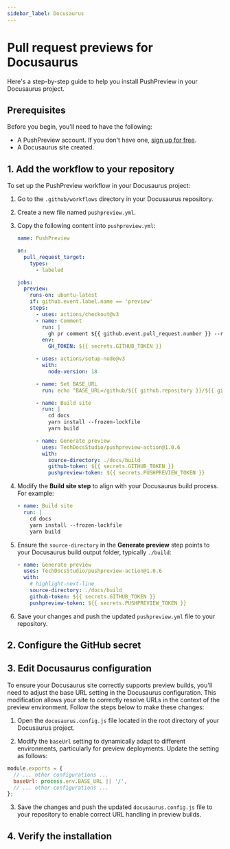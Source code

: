---
sidebar_label: Docusaurus
---


# Pull request previews for Docusaurus

Here's a step-by-step guide to help you install PushPreview in your Docusaurus project.

## Prerequisites

Before you begin, you'll need to have the following:

- A PushPreview account. If you don't have one, [sign up for free](https://app.pushpreview.com/accounts/signup/).
- A Docusaurus site created.

## 1. Add the workflow to your repository

To set up the PushPreview workflow in your Docusaurus project:

1. Go to the `.github/workflows` directory in your Docusaurus repository.

1. Create a new file named `pushpreview.yml`.

1. Copy the following content into `pushpreview.yml`:

    ```yaml
    name: PushPreview

    on:
      pull_request_target:
        types:
          - labeled

    jobs:
      preview:
        runs-on: ubuntu-latest
        if: github.event.label.name == 'preview'
        steps:
          - uses: actions/checkout@v3
          - name: Comment
            run: |
              gh pr comment ${{ github.event.pull_request.number }} --repo ${{ github.repository }} --body "⚙️ Hang tight! PushPreview is currently building your preview. We'll share the URL as soon as it's ready."
            env:
              GH_TOKEN: ${{ secrets.GITHUB_TOKEN }}

          - uses: actions/setup-node@v3
            with:
              node-version: 18

          - name: Set BASE_URL
            run: echo "BASE_URL=/github/${{ github.repository }}/${{ github.event.number }}/" >> $GITHUB_ENV

          - name: Build site
            run: |
              cd docs
              yarn install --frozen-lockfile
              yarn build

          - name: Generate preview
            uses: TechDocsStudio/pushpreview-action@1.0.6
            with:
              source-directory: ./docs/build
              github-token: ${{ secrets.GITHUB_TOKEN }}
              pushpreview-token: ${{ secrets.PUSHPREVIEW_TOKEN }}
    ```

1. Modify the **Build site step** to align with your Docusaurus build process. For example:

    ```yaml
    - name: Build site
      run: |
        cd docs
        yarn install --frozen-lockfile
        yarn build
    ```
    
1. Ensure the `source-directory` in the **Generate preview** step points to your Docusaurus build output folder, typically `./build`:

    ```yaml
    - name: Generate preview
      uses: TechDocsStudio/pushpreview-action@1.0.6
      with:
        # highlight-next-line
        source-directory: ./docs/build
        github-token: ${{ secrets.GITHUB_TOKEN }}
        pushpreview-token: ${{ secrets.PUSHPREVIEW_TOKEN }}
    ```

1. Save your changes and push the updated `pushpreview.yml` file to your repository.

## 2. Configure the GitHub secret

<GitHubSecret />

## 3. Edit Docusaurus configuration

To ensure your Docusaurus site correctly supports preview builds, you'll need to adjust the base URL setting in the Docusaurus configuration.
This modification allows your site to correctly resolve URLs in the context of the preview environment.
Follow the steps below to make these changes:

1. Open the `docusaurus.config.js` file located in the root directory of your Docusaurus project.

1. Modify the `baseUrl` setting to dynamically adapt to different environments, particularly for preview deployments. Update the setting as follows:

  ```js
  module.exports = {
    // ... other configurations ...
    baseUrl: process.env.BASE_URL || '/',
    // ... other configurations ...
  };
  ```

3. Save the changes and push the updated `docusaurus.config.js` file to your repository to enable correct URL handling in preview builds.

## 4. Verify the installation

<VerifyInstallation />
